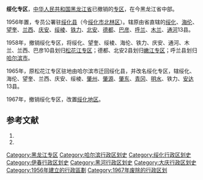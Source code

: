 '''绥化专区'''，[[中华人民共和国|中华人民共和国]][[黑龙江省|黑龙江省]]已撤销的[[专区|专区]]，在今黑龙江省中部。

1956年置，专员公署驻[[绥化县_(中华民国)|绥化县]]（今[[绥化市|绥化市]][[北林区|北林区]]）。辖原由省直辖的[[绥化县_(中华民国)|绥化]]、[[海伦县|海伦]]、[[望奎县|望奎]]、[[兰西县|兰西]]、[[庆安县|庆安]]、[[绥棱县|绥棱]]、[[铁力县|铁力]]、[[北安县|北安]]、[[德都县|德都]]、[[巴彦县|巴彦]]、[[呼兰县|呼兰]]、[[木兰县|木兰]]、[[通河县|通河]]13县。

1958年，撤销绥化专区，将绥化、望奎、绥棱、海伦、铁力、庆安、通河、木兰、兰西、巴彦10县划归[[松花江专区|松花江专区]]；德都、北安2县划归[[嫩江专区|嫩江专区]]；呼兰县划归[[哈尔滨市|哈尔滨市]]。

1965年，原松花江专区驻地由哈尔滨市迁回绥化县，并改名绥化专区，辖绥化、海伦、望奎、兰西、庆安、绥棱、[[肇州县|肇州]]、[[肇源县|肇源]]、[[肇东县|肇东]]、[[青冈县|青冈]]、[[明水县|明水]]、铁力、[[安达县|安达]]13县。

1967年，撤销绥化专区，改置[[绥化地区|绥化地区]]。

== 参考文献 ==
# {{Cite book | author = 戴均良等 | title = 《中国古今地名大词典》 | location = 上海 | publisher = 上海辞书出版社 | date = 2005 | language = zh-hans }}
# {{Cite book | author = 史为乐 | title = 《中华人民共和国政区沿革（1949-2002）》 | location = 北京 | publisher = 人民出版社 | date = 2006 | language = zh-hans }}

{{黑龙江省历史二级政区|nocat}}

[[Category:黑龙江专区|Category:黑龙江专区]]
[[Category:哈尔滨行政区划史|Category:哈尔滨行政区划史]]
[[Category:绥化行政区划史|Category:绥化行政区划史]]
[[Category:伊春行政区划史|Category:伊春行政区划史]]
[[Category:黑河行政区划史|Category:黑河行政区划史]]
[[Category:大庆行政区划史|Category:大庆行政区划史]]
[[Category:1956年建立的行政區劃|Category:1956年建立的行政區劃]]
[[Category:1967年废除的行政区划|Category:1967年废除的行政区划]]